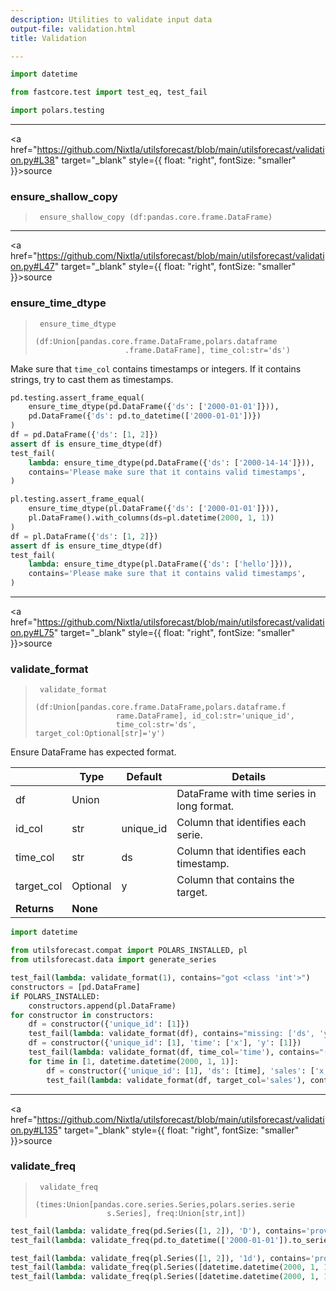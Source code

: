 ```yaml
---
description: Utilities to validate input data
output-file: validation.html
title: Validation

---
```


```python
import datetime

from fastcore.test import test_eq, test_fail
```


```python
import polars.testing
```

------------------------------------------------------------------------

<a
href="https://github.com/Nixtla/utilsforecast/blob/main/utilsforecast/validation.py#L38"
target="_blank" style={{ float: "right", fontSize: "smaller" }}>source</a>

### ensure_shallow_copy

> ``` text
>  ensure_shallow_copy (df:pandas.core.frame.DataFrame)
> ```

------------------------------------------------------------------------

<a
href="https://github.com/Nixtla/utilsforecast/blob/main/utilsforecast/validation.py#L47"
target="_blank" style={{ float: "right", fontSize: "smaller" }}>source</a>

### ensure_time_dtype

> ``` text
>  ensure_time_dtype
>                     (df:Union[pandas.core.frame.DataFrame,polars.dataframe
>                     .frame.DataFrame], time_col:str='ds')
> ```

Make sure that `time_col` contains timestamps or integers. If it
contains strings, try to cast them as timestamps.

```python
pd.testing.assert_frame_equal(
    ensure_time_dtype(pd.DataFrame({'ds': ['2000-01-01']})),
    pd.DataFrame({'ds': pd.to_datetime(['2000-01-01'])})
)
df = pd.DataFrame({'ds': [1, 2]})
assert df is ensure_time_dtype(df)
test_fail(
    lambda: ensure_time_dtype(pd.DataFrame({'ds': ['2000-14-14']})),
    contains='Please make sure that it contains valid timestamps',
)
```


```python
pl.testing.assert_frame_equal(
    ensure_time_dtype(pl.DataFrame({'ds': ['2000-01-01']})),
    pl.DataFrame().with_columns(ds=pl.datetime(2000, 1, 1))
)
df = pl.DataFrame({'ds': [1, 2]})
assert df is ensure_time_dtype(df)
test_fail(
    lambda: ensure_time_dtype(pl.DataFrame({'ds': ['hello']})),
    contains='Please make sure that it contains valid timestamps',
)
```

------------------------------------------------------------------------

<a
href="https://github.com/Nixtla/utilsforecast/blob/main/utilsforecast/validation.py#L75"
target="_blank" style={{ float: "right", fontSize: "smaller" }}>source</a>

### validate_format

> ``` text
>  validate_format
>                   (df:Union[pandas.core.frame.DataFrame,polars.dataframe.f
>                   rame.DataFrame], id_col:str='unique_id',
>                   time_col:str='ds', target_col:Optional[str]='y')
> ```

Ensure DataFrame has expected format.

|             | **Type** | **Default** | **Details**                                |
|-------------|----------|-------------|--------------------------------------------|
| df          | Union    |             | DataFrame with time series in long format. |
| id_col      | str      | unique_id   | Column that identifies each serie.         |
| time_col    | str      | ds          | Column that identifies each timestamp.     |
| target_col  | Optional | y           | Column that contains the target.           |
| **Returns** | **None** |             |                                            |

```python
import datetime

from utilsforecast.compat import POLARS_INSTALLED, pl
from utilsforecast.data import generate_series
```


```python
test_fail(lambda: validate_format(1), contains="got <class 'int'>")
constructors = [pd.DataFrame]
if POLARS_INSTALLED:
    constructors.append(pl.DataFrame)
for constructor in constructors:
    df = constructor({'unique_id': [1]})
    test_fail(lambda: validate_format(df), contains="missing: ['ds', 'y']")
    df = constructor({'unique_id': [1], 'time': ['x'], 'y': [1]})
    test_fail(lambda: validate_format(df, time_col='time'), contains="('time') should have either timestamps or integers")
    for time in [1, datetime.datetime(2000, 1, 1)]:
        df = constructor({'unique_id': [1], 'ds': [time], 'sales': ['x']})
        test_fail(lambda: validate_format(df, target_col='sales'), contains="('sales') should have a numeric data type")
```

------------------------------------------------------------------------

<a
href="https://github.com/Nixtla/utilsforecast/blob/main/utilsforecast/validation.py#L135"
target="_blank" style={{ float: "right", fontSize: "smaller" }}>source</a>

### validate_freq

> ``` text
>  validate_freq
>                 (times:Union[pandas.core.series.Series,polars.series.serie
>                 s.Series], freq:Union[str,int])
> ```

```python
test_fail(lambda: validate_freq(pd.Series([1, 2]), 'D'), contains='provide a valid integer')
test_fail(lambda: validate_freq(pd.to_datetime(['2000-01-01']).to_series(), 1), contains='provide a valid pandas or polars offset')
```


```python
test_fail(lambda: validate_freq(pl.Series([1, 2]), '1d'), contains='provide a valid integer')
test_fail(lambda: validate_freq(pl.Series([datetime.datetime(2000, 1, 1)]), 1), contains='provide a valid pandas or polars offset')
test_fail(lambda: validate_freq(pl.Series([datetime.datetime(2000, 1, 1)]), 'D'), contains='valid polars offset')
```

